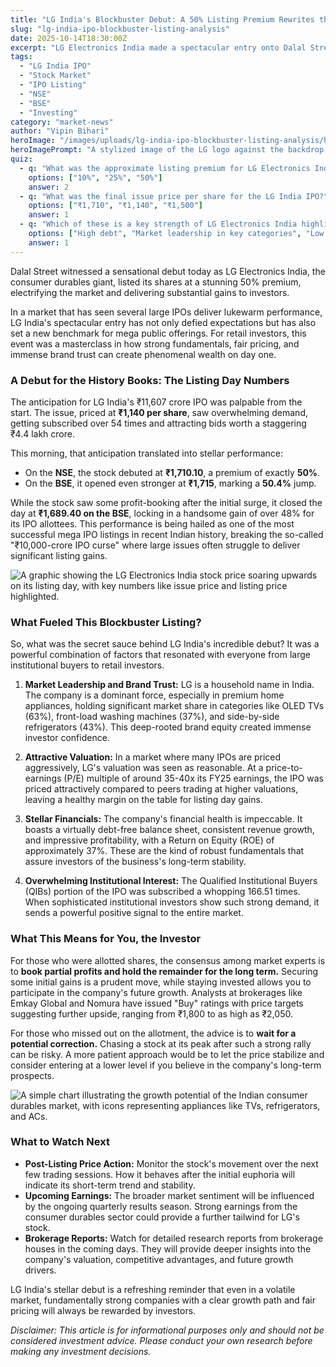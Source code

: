 ```yaml
---
title: "LG India's Blockbuster Debut: A 50% Listing Premium Rewrites the Rules for Mega IPOs"
slug: "lg-india-ipo-blockbuster-listing-analysis"
date: 2025-10-14T18:30:00Z
excerpt: "LG Electronics India made a spectacular entry onto Dalal Street, with its shares listing at a massive 50% premium. We break down what fueled this incredible debut and what it means for investors."
tags:
  - "LG India IPO"
  - "Stock Market"
  - "IPO Listing"
  - "NSE"
  - "BSE"
  - "Investing"
category: "market-news"
author: "Vipin Bihari"
heroImage: "/images/uploads/lg-india-ipo-blockbuster-listing-analysis/hero-image.jpg"
heroImagePrompt: "A stylized image of the LG logo against the backdrop of the Bombay Stock Exchange (BSE) building, symbolizing its blockbuster IPO listing in India."
quiz:
  - q: "What was the approximate listing premium for LG Electronics India's shares on the NSE?"
    options: ["10%", "25%", "50%"]
    answer: 2
  - q: "What was the final issue price per share for the LG India IPO?"
    options: ["₹1,710", "₹1,140", "₹1,500"]
    answer: 1
  - q: "Which of these is a key strength of LG Electronics India highlighted by analysts?"
    options: ["High debt", "Market leadership in key categories", "Low profitability"]
    answer: 1
---
```


Dalal Street witnessed a sensational debut today as LG Electronics India, the consumer durables giant, listed its shares at a stunning 50% premium, electrifying the market and delivering substantial gains to investors.

In a market that has seen several large IPOs deliver lukewarm performance, LG India's spectacular entry has not only defied expectations but has also set a new benchmark for mega public offerings. For retail investors, this event was a masterclass in how strong fundamentals, fair pricing, and immense brand trust can create phenomenal wealth on day one.

### A Debut for the History Books: The Listing Day Numbers

The anticipation for LG India's ₹11,607 crore IPO was palpable from the start. The issue, priced at **₹1,140 per share**, saw overwhelming demand, getting subscribed over 54 times and attracting bids worth a staggering ₹4.4 lakh crore.

This morning, that anticipation translated into stellar performance:

*   On the **NSE**, the stock debuted at **₹1,710.10**, a premium of exactly **50%**.
*   On the **BSE**, it opened even stronger at **₹1,715**, marking a **50.4%** jump.

While the stock saw some profit-booking after the initial surge, it closed the day at **₹1,689.40 on the BSE**, locking in a handsome gain of over 48% for its IPO allottees. This performance is being hailed as one of the most successful mega IPO listings in recent Indian history, breaking the so-called "₹10,000-crore IPO curse" where large issues often struggle to deliver significant listing gains.

![A graphic showing the LG Electronics India stock price soaring upwards on its listing day, with key numbers like issue price and listing price highlighted.](/images/uploads/lg-india-ipo-blockbuster-listing-analysis/listing-day-performance.png)

### What Fueled This Blockbuster Listing?

So, what was the secret sauce behind LG India's incredible debut? It was a powerful combination of factors that resonated with everyone from large institutional buyers to retail investors.

1.  **Market Leadership and Brand Trust:** LG is a household name in India. The company is a dominant force, especially in premium home appliances, holding significant market share in categories like OLED TVs (63%), front-load washing machines (37%), and side-by-side refrigerators (43%). This deep-rooted brand equity created immense investor confidence.

2.  **Attractive Valuation:** In a market where many IPOs are priced aggressively, LG's valuation was seen as reasonable. At a price-to-earnings (P/E) multiple of around 35-40x its FY25 earnings, the IPO was priced attractively compared to peers trading at higher valuations, leaving a healthy margin on the table for listing day gains.

3.  **Stellar Financials:** The company's financial health is impeccable. It boasts a virtually debt-free balance sheet, consistent revenue growth, and impressive profitability, with a Return on Equity (ROE) of approximately 37%. These are the kind of robust fundamentals that assure investors of the business's long-term stability.

4.  **Overwhelming Institutional Interest:** The Qualified Institutional Buyers (QIBs) portion of the IPO was subscribed a whopping 166.51 times. When sophisticated institutional investors show such strong demand, it sends a powerful positive signal to the entire market.

### What This Means for You, the Investor

For those who were allotted shares, the consensus among market experts is to **book partial profits and hold the remainder for the long term.** Securing some initial gains is a prudent move, while staying invested allows you to participate in the company's future growth. Analysts at brokerages like Emkay Global and Nomura have issued "Buy" ratings with price targets suggesting further upside, ranging from ₹1,800 to as high as ₹2,050.

For those who missed out on the allotment, the advice is to **wait for a potential correction.** Chasing a stock at its peak after such a strong rally can be risky. A more patient approach would be to let the price stabilize and consider entering at a lower level if you believe in the company's long-term prospects.

![A simple chart illustrating the growth potential of the Indian consumer durables market, with icons representing appliances like TVs, refrigerators, and ACs.](/images/uploads/lg-india-ipo-blockbuster-listing-analysis/consumer-durables-growth.png)

### What to Watch Next

*   **Post-Listing Price Action:** Monitor the stock's movement over the next few trading sessions. How it behaves after the initial euphoria will indicate its short-term trend and stability.
*   **Upcoming Earnings:** The broader market sentiment will be influenced by the ongoing quarterly results season. Strong earnings from the consumer durables sector could provide a further tailwind for LG's stock.
*   **Brokerage Reports:** Watch for detailed research reports from brokerage houses in the coming days. They will provide deeper insights into the company's valuation, competitive advantages, and future growth drivers.

LG India's stellar debut is a refreshing reminder that even in a volatile market, fundamentally strong companies with a clear growth path and fair pricing will always be rewarded by investors.

*Disclaimer: This article is for informational purposes only and should not be considered investment advice. Please conduct your own research before making any investment decisions.*